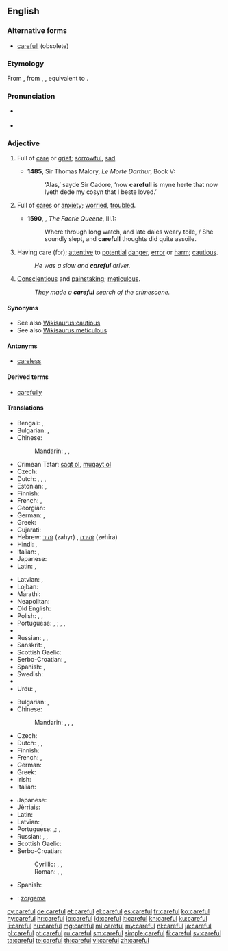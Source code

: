 ==English==

===Alternative forms===
* [[carefull]] (obsolete)

===Etymology===
From {{etyl|enm}} {{term|careful|lang=enm}}, from {{etyl|ang}} {{term|carful|lang=ang}}, {{term|cearful|ċearful|careful, anxious, curious, troubled|lang=ang}}, equivalent to {{suffix|care|ful|lang=en}}.

===Pronunciation===
* {{a|UK}} {{IPA|/ˈkɛːfəl/}}
* {{audio|en-us-careful.ogg|Audio (US)}}

===Adjective===
{{en-adj}}

# {{obsolete}} Full of [[care]] or [[grief]]; [[sorrowful]], [[sad]].
#* '''1485''', Sir Thomas Malory, ''Le Morte Darthur'', Book V:
#*: ‘Alas,’ sayde Sir Cadore, ‘now '''carefull''' is myne herte that now lyeth dede my cosyn that I beste loved.’
# {{obsolete}} Full of [[cares]] or [[anxiety]]; [[worried]], [[troubled]].
#* '''1590''', {{w|Edmund Spenser}}, ''The Faerie Queene'', III.1:
#*: Where through long watch, and late daies weary toile, / She soundly slept, and '''carefull''' thoughts did quite assoile.
# Having care (for); [[attentive]] to [[potential]] [[danger]], [[error]] or [[harm]]; [[cautious]].
#: ''He was a slow and '''careful''' driver.''
# [[conscientious|Conscientious]] and [[painstaking]]; [[meticulous]].
#: ''They made a '''careful''' search of the crimescene.''

====Synonyms====
* See also [[Wikisaurus:cautious]]
* See also [[Wikisaurus:meticulous]]

====Antonyms====
* [[careless]]

====Derived terms====
* [[carefully]]

====Translations====
{{trans-top|cautious}}
* Bengali: {{t-|bn|সতর্ক|tr=sôtôrkô|sc=Beng}}, {{t-|bn|সাবধান|tr=sābdhān|sc=Beng}}
* Bulgarian: {{t+|bg|грижлив}},  {{t+|bg|внимателен}}
* Chinese:
*: Mandarin: {{t|cmn|當心|sc=Hani}}, {{t|cmn|当心|tr=dāngxīn|sc=Hani}}, {{t-|cmn|小心|tr=xiǎoxīn|sc=Hani}}
* Crimean Tatar: [[saqt olmaq|saqt ol]], [[muqayt olmaq|muqayt ol]]
* Czech: {{t-|cs|opatrný|m}}
* Dutch: {{t+|nl|voorzichtig}},  {{t+|nl|behoedzaam}}, {{t-|nl|omzichtig}}, {{t-|nl|prudent}}
* Estonian: {{t-|et|ettevaatlik}}, {{t-|et|tähelepanelik}}
* Finnish: {{t-|fi|varovainen}}
* French: {{t+|fr|prudent|m}}, {{t+|fr|prudente|f}}
* Georgian: {{t-|ka|ყურადღებიანი|sc=Geor|tr=quradḡebiani}}
* German: {{t+|de|vorsichtig}}, {{t+|de|behutsam}}
* Greek: {{t+|el|προσεκτικός|m|tr=prosektikós}}
* Gujarati: {{t-|gu|સાવધાન|tr=sāvdhān|sc=Gujr}}
* Hebrew: [[זהיר]] (zahyr) {{m}}, [[זהירה]] (zehira) {{f}}
* Hindi: {{t-|hi|सावधान|tr=sāvdhān|sc=Deva}}, {{t-|hi|सतर्क|tr=satark|sc=Deva}}
* Italian: {{t+|it|prudente}}, {{t+|it|cauto}}
* Japanese: {{t-|ja|思慮深い|tr=しりょぶかい, shoribukai|sc=Jpan}}
* Latin: {{t-|la|curiosus}}, {{t-|la|cautus}}
{{trans-mid}}
* Latvian: {{t|lv|rūpīgs}}, {{t|lv|uzmanīgs }}
* Lojban: {{t-|jbo|kajde}}
* Marathi: {{t-|mr|सावध|tr=sāvadh|sc=Deva}}
* Neapolitan: {{tø|nap|accuorto}}
* Old English: {{t-|ang|cearig|alt=ċeariġ}}
* Polish: {{t+|pl|ostrożny|m}},  {{t-|pl|ostrożna|f}},  {{t-|pl|ostrożne|n}}
* Portuguese: {{t+|pt|cauteloso|m}}, {{t-|pt|cautelosa|f}}; {{t+|pt|cuidadoso|m}}, {{t-|pt|cuidadosa|f}}, {{t+|pt|prudente|m}}
* {{trreq|Romanian}}
* Russian: {{t+|ru|осторожный|tr=ostoróžnyj|sc=Cyrl}}, {{t+|ru|внимательный|tr=vnimátelʹnyj|sc=Cyrl}} {{qualifier|attentive}}, {{t+|ru|аккуратный|tr=akkurátnyj|sc=Cyrl}}
* Sanskrit: {{t-|sa|सावधान|tr=sāvdhāna|sc=Deva}}, {{t-|sa|सतर्क|tr=satarka|sc=Deva}}
* Scottish Gaelic: {{t-|gd|cùramach}}
* Serbo-Croatian: {{t-|sh|oprezan|alt=ȍprēzan}}, {{t-|sh|опрезан|alt=о̏пре̄зан}}
* Spanish: {{t+|es|cauto}}, {{t-|es|cuidadoso}}
* Swedish: {{t+|sv|försiktig}}
* {{trreq|Turkish}}
* Urdu: {{t-|ur|ساودھان|tr=sāvdhān|sc=ur-Arab}}, {{t-|ur|سترک|tr=satark|sc=ur-Arab}}
{{trans-bottom}}

{{trans-top|meticulous}}
* Bulgarian: {{t+|bg|старателен}},  {{t+|bg|акуратен}}
* Chinese:
*: Mandarin: {{t|cmn|過細|sc=Hani}}, {{t|cmn|过细|tr=guòxì|sc=Hani}}, {{t-|cmn|細緻|sc=Hani}}, {{t-|cmn|细致|tr=xìzhì|sc=Hani}}
* Czech: {{t-|cs|pečlivý|m}}
* Dutch: {{t+|nl|zorgvuldig}},  {{t+|nl|grondig}},  {{t-|nl|doortastend}}
* Finnish: {{t-|fi|huolellinen}}
* French: {{t+|fr|soigneux|m}}, {{t+|fr|soigneuse|f}}
* German: {{t+|de|sorgfältig}}
* Greek: {{t+|el|επιμελής|m|tr=epimelís}}
* Irish: {{t-|ga|curamach}}
* Italian: {{t+|it|accurato}}
{{trans-mid}}
* Japanese: {{t+|ja|注意深い|tr=ちゅういぶかい, chūibukai|sc=Jpan}}
* Jèrriais: {{tø|roa-jer|souongneux}}
* Latin: {{t-|la|meticulosus}}
* Latvian: {{t|lv|rūpīgs}}, {{t|lv|uzmanīgs}}
* Portuguese: {{t+|pt|cuidadoso|m}},{{t-|pt|cuidadosa|f}}; {{t+|pt|meticuloso|m}}, {{t-|pt|meticulosa|f}}
* Russian: {{t+|ru|тщательный|tr=tščátelʹnyj|sc=Cyrl}}, {{t+|ru|аккуратный|tr=akkurátnyj|sc=Cyrl}}, {{t+|ru|старательный|tr=starátelʹnyj|sc=Cyrl}}
* Scottish Gaelic: {{t-|gd|cùramach}}
* Serbo-Croatian:
*: Cyrillic: {{t-|sh|брижљив|alt=брѝжљив}}, {{t-|sh|брижан|alt=бри̏жан}}, {{t-|sh|помњив|alt=по̀мњив}}
*: Roman: {{t-|sh|brižljiv|alt=brìžljiv}}, {{t-|sh|brižan|alt=brȉžan}}, {{t-|sh|pomnjiv|alt=pòmnjiv}}
* Spanish: {{t-|es|cuidadoso}}
{{trans-bottom}}

{{checktrans-top}}
* {{ttbc|eo}}: [[zorgema]]
{{trans-mid}}
{{trans-bottom}}

[[cy:careful]]
[[de:careful]]
[[et:careful]]
[[el:careful]]
[[es:careful]]
[[fr:careful]]
[[ko:careful]]
[[hy:careful]]
[[hr:careful]]
[[io:careful]]
[[id:careful]]
[[it:careful]]
[[kn:careful]]
[[ku:careful]]
[[li:careful]]
[[hu:careful]]
[[mg:careful]]
[[ml:careful]]
[[my:careful]]
[[nl:careful]]
[[ja:careful]]
[[pl:careful]]
[[pt:careful]]
[[ru:careful]]
[[sm:careful]]
[[simple:careful]]
[[fi:careful]]
[[sv:careful]]
[[ta:careful]]
[[te:careful]]
[[th:careful]]
[[vi:careful]]
[[zh:careful]]